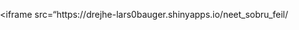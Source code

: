 <style>
  .iframe-fullwidth {
    width: 100vw;       /* hele viewport-bredden */
    margin-left: calc(-50vw + 50%); /* fjerner sentrering */
  }
  .iframe-fullwidth iframe {
    width: 100%;
    height: 85vh;       /* responsiv høyde */
    border: none;
    display: block;
  }
</style>

<div class="iframe-fullwidth">
  <iframe src="https://drejhe-lars0bauger.shinyapps.io/neet_sobru_feil/
</div>